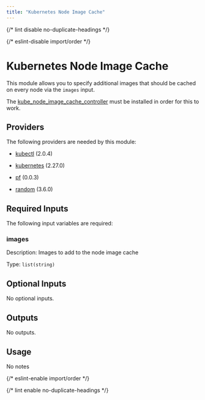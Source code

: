 ```yaml
---
title: "Kubernetes Node Image Cache"
---
```



{/* lint disable no-duplicate-headings */}

{/* eslint-disable import/order */}

<ModuleHeader
  name="kube_node_image_cache"
  sourceHref="https://github.com/Panfactum/stack/tree/__PANFACTUM_VERSION_EDGE__/packages/infrastructure/kube_node_image_cache"
  status="stable"
  type="submodule"
/>

# Kubernetes Node Image Cache

This module allows you to specify additional images that should be cached on every node via the `images` input.

The [kube_node_image_cache_controller](/docs/edge/reference/infrastructure-modules/direct/kubernetes/kube_node_image_cache_controller) must be installed in order for this to work.

## Providers

The following providers are needed by this module:

- [kubectl](https://registry.terraform.io/providers/alekc/kubectl/2.0.4/docs) (2.0.4)

- [kubernetes](https://registry.terraform.io/providers/hashicorp/kubernetes/2.27.0/docs) (2.27.0)

- [pf](https://registry.terraform.io/providers/panfactum/pf/0.0.3/docs) (0.0.3)

- [random](https://registry.terraform.io/providers/hashicorp/random/3.6.0/docs) (3.6.0)

## Required Inputs

The following input variables are required:

### images

Description: Images to add to the node image cache

Type: `list(string)`

## Optional Inputs

No optional inputs.

## Outputs

No outputs.

## Usage

No notes

{/* eslint-enable import/order */}

{/* lint enable no-duplicate-headings */}
